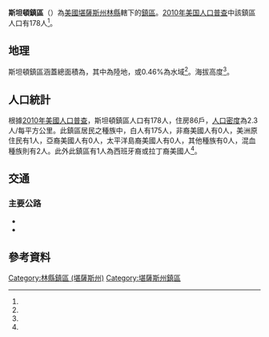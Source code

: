 {{noteTA
|G1=USState
}}
{{Infobox settlement
|official_name = 斯坦頓鎮區
|native_name = Stanton Township
|settlement_type = 鎮區
|pushpin_map=USA Kansas
|coordinates_display = inline,title
|coordinates_region = US-KS
|subdivision_type = [[世界政區索引|國家]]
|subdivision_name = [[美国|美国]]
|subdivision_type1 = [[美國行政區劃|州]]
|subdivision_name1 = [[堪薩斯州|堪薩斯州]]
|subdivision_type2 = [[堪薩斯州行政區劃|縣]]
|subdivision_name2 = [[林縣_(堪薩斯州)|林縣]]
|area_total_km2 = 77.45
|area_land_km2 = 77.1
|area_water_km2 = 0.36
|area_total_sq_mi =
|area_land_sq_mi =
|area_water_sq_mi =
|area_water_percent = 0.46
|population_as_of = [[2010年美国人口普查|2010]]
|population_footnotes = <ref name="Census 2010">{{cite web| url=http://factfinder2.census.gov| title=Race, Hispanic or Latino, Age, and Housing Occupancy: 2010 Census Redistricting Data, Stanton Township, Linn County, Kansas| publisher=U.S. Census Bureau, American FactFinder 2| accessdate=2017-03-18| archive-date=2013-09-11| archive-url=https://web.archive.org/web/20130911234518/http://factfinder2.census.gov/| dead-url=no}}</ref>
|population_total = 178
|population_density_km2 = auto
|elevation_footnotes = <ref name="gnis"/>
|elevation_m = 282
|elevation_ft = 
|latd = 38
|latm = 03
|lats = 33
|latNS = N
|longd = 94
|longm = 49
|longs = 58
|longEW = W
|postal_code_type =
|postal_code = 
|blank_name = [[聯邦資料處理標準|FIPS代碼]]
|blank_info = 20-67875
|blank1_name = [[地名信息系统|GNIS編號]] 
|blank1_info = 478159<ref name="gnis">{{cite web |url= {{Gnis3|478159}} |title= Stanton Township, Linn County, Kansas|work= [[Geographic_Names_Information_System|Geographic Names Information System]]|publisher= [[United_States_Geological_Survey|United States Geological Survey]] |accessdate= 2017-03-18 }}</ref>
|website = 
|footnotes = 
}}

'''斯坦頓鎮區'''（{{lang-en|'''Stanton Township'''}}）為[[美國|美國]][[堪薩斯州|堪薩斯州]][[林縣_(堪薩斯州)|林縣]]轄下的[[行政鎮區|鎮區]]。[[2010年美国人口普查|2010年美国人口普查]]中該鎮區人口有178人<ref name="Census 2010"/>。

==地理==
斯坦頓鎮區涵蓋總面積為{{convert|77.45|km2|sqmi}}，其中{{convert|77.1|km2|sqmi}}為陸地，{{convert|0.36|km2|sqmi}}或0.46%為水域<ref name="Census 2010"/>。海拔高度{{convert|282|m|ft}}<ref name="gnis"/>。

==人口統計==
根據[[2010年美國人口普查|2010年美國人口普查]]，斯坦頓鎮區人口有178人，住房86戶，[[人口密度|人口密度]]為2.3人/每平方公里。此鎮區居民之種族中，白人有175人，非裔美國人有0人，美洲原住民有1人，亞裔美國人有0人，太平洋島裔美國人有0人，其他種族有0人，混血種族則有2人。此外此鎮區有1人為西班牙裔或拉丁裔美國人<ref name="Census 2010"/>。

==交通==
===主要公路===
*{{Jct|state=KS|KS|7}}
*{{Jct|state=KS|KS|31}}

==參考資料==
{{reflist}}

{{林縣 (堪薩斯州)}}

{{DEFAULTSORT: Stanton}}
[[Category:林縣鎮區_(堪薩斯州)|Category:林縣鎮區 (堪薩斯州)]]
[[Category:堪薩斯州鎮區|Category:堪薩斯州鎮區]]

{{LinnCountyKS-geo-stub}}